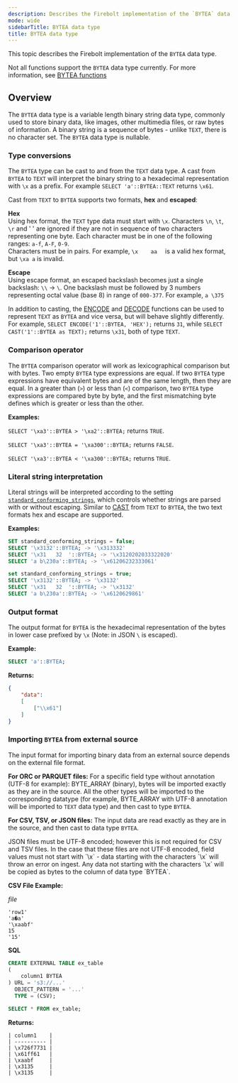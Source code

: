 ```yaml
---
description: Describes the Firebolt implementation of the `BYTEA` data type
mode: wide
sidebarTitle: BYTEA data type
title: BYTEA data type
---
```




This topic describes the Firebolt implementation of the `BYTEA` data type.

Not all functions support the `BYTEA` data type currently. For more information, see [BYTEA functions](/functions-reference/bytea) 


## Overview

The `BYTEA` data type is a variable length binary string data type, commonly used to store binary data, like images, other multimedia files, or raw bytes of information. A binary string is a sequence of bytes - unlike `TEXT`, there is no character set. The `BYTEA` data type is nullable.

### Type conversions

The `BYTEA` type can be cast to and from the `TEXT` data type. A cast from `BYTEA` to `TEXT` will interpret the binary string to a hexadecimal representation with `\x` as a prefix. For example `SELECT 'a'::BYTEA::TEXT` returns `\x61`.

Cast from `TEXT` to `BYTEA` supports two formats, **hex** and **escaped**:

**Hex**<br/>
Using hex format, the `TEXT` type data must start with `\x`. Characters `\n`, `\t`, `\r` and ' ' are ignored if they are not in sequence of two characters representing one byte. Each character must be in one of the following ranges: `a-f`, `A-F`, `0-9`.<br/>Characters must be in pairs. For example, `\x    aa  ` is a valid hex format, but `\xa a` is invalid.


**Escape**<br/>
Using escape format, an escaped backslash becomes just a single backslash: `\\` -> `\`. One backslash must be followed by 3 numbers representing octal value (base 8) in range of `000-377`. For example, `a \375`

In addition to casting, the [ENCODE](/functions-reference/bytea/encode) and [DECODE](/functions-reference/bytea/decode) functions can be used to represent `TEXT` as `BYTEA` and vice versa, but will behave slightly differently. For example, `SELECT ENCODE('1'::BYTEA, 'HEX');` returns `31`, while `SELECT CAST('1'::BYTEA as TEXT);` returns `\x31`, both of type `TEXT`.

### Comparison operator

The `BYTEA` comparison operator will work as lexicographical comparison but with bytes. Two empty `BYTEA` type expressions are equal. If two `BYTEA` type expressions have equivalent bytes and are of the same length, then they are equal. In a greater than (`>`) or less than (`<`) comparison, two `BYTEA` type expressions are compared byte by byte, and the first mismatching byte defines which is greater or less than the other.

**Examples:**

`SELECT '\xa3'::BYTEA > '\xa2'::BYTEA;` returns `TRUE`.

`SELECT '\xa3'::BYTEA = '\xa300'::BYTEA;` returns `FALSE`.

`SELECT '\xa3'::BYTEA < '\xa300'::BYTEA;` returns `TRUE`.

### Literal string interpretation

Literal strings will be interpreted according to the setting [`standard_conforming_strings`,](/Reference/system-settings#enable-parsing-for-literal-strings) which controls whether strings are parsed with or without escaping.
Similar to [CAST](/functions-reference/conditional-and-miscellaneous/cast)  from `TEXT` to `BYTEA`, the two text formats hex and escape are supported.

**Examples:**

```sql
SET standard_conforming_strings = false;
SELECT '\x3132'::BYTEA; -> '\x313332'
SELECT '\x31   32  '::BYTEA; -> '\x3120202033322020'
SELECT 'a b\230a'::BYTEA; -> '\x61206232333061'

set standard_conforming_strings = true;
SELECT '\x3132'::BYTEA; -> '\x3132'
SELECT '\x31   32  '::BYTEA; -> '\x3132'
SELECT 'a b\230a'::BYTEA; -> '\x6120629861'
```

### Output format

The output format for `BYTEA` is the hexadecimal representation of the bytes in lower case prefixed by `\x` (Note: in JSON `\` is escaped).

**Example:**

```sql
SELECT 'a'::BYTEA;
```

**Returns:**
```json
{
    "data":
    [
        ["\\x61"]
    ]
}
```

### Importing `BYTEA` from external source

The input format for importing binary data from an external source depends on the external file format.

**For ORC or PARQUET files:** 
For a specific field type without annotation (UTF-8 for example): BYTE_ARRAY (binary), bytes will be imported exactly as they are in the source.
All the other types will be imported to the corresponding datatype (for example, BYTE_ARRAY with UTF-8 annotation will be imported to `TEXT` data type)
and then cast to type `BYTEA`.

**For CSV, TSV, or JSON files:**
The input data are read exactly as they are in the source, and then cast to data type `BYTEA`.

<Note>
JSON files must be UTF-8 encoded; however this is not required for CSV and TSV files. In the case that these files are not UTF-8 encoded, field values must not start with `\x` - data starting with the characters `\x` will throw an error on ingest. Any data not starting with the characters `\x` will be copied as bytes to the column of data type `BYTEA`.
</Note>

**CSV File Example:**

*file*
```csv
'row1'
'a�a'
'\xaabf'
15
'15'
```
**SQL**
```sql
CREATE EXTERNAL TABLE ex_table
(
    column1 BYTEA
) URL = 's3://...'
  OBJECT_PATTERN = '...'
  TYPE = (CSV);

SELECT * FROM ex_table;
```
**Returns:**
```table
| column1    |
| ---------- |
| \x726f7731 |
| \x61ff61   |
| \xaabf     |
| \x3135     |
| \x3135     |
```

